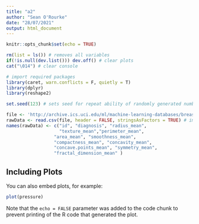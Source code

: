 ```yaml
---
title: "a2"
author: "Sean O'Rourke"
date: "28/07/2021"
output: html_document
---
```


```r
knitr::opts_chunk$set(echo = TRUE)
```


```r
rm(list = ls()) # removes all variables
if(!is.null(dev.list())) dev.off() # clear plots
cat("\014") # clear console

# import required packages
library(caret, warn.conflicts = F, quietly = T)
library(dplyr)
library(reshape2)

set.seed(123) # sets seed for repeat ability of randomly generated numbers

file <- 'http://archive.ics.uci.edu/ml/machine-learning-databases/breast-cancer-wisconsin/wdbc.data' # store the path to the source data
rawData <- read.csv(file, header = FALSE, stringsAsFactors = TRUE) # import source data, in this case the data file has no headers and strings will be used a factors
names(rawData) <- c("id", "diagnosis", "radius_mean",
                    "texture_mean","perimeter_mean", 
                  "area_mean", "smoothness_mean",
                  "compactness_mean", "concavity_mean",
                  "concave.points_mean", "symmetry_mean", 
                  "fractal_dimension_mean" )
```

## Including Plots

You can also embed plots, for example:

```r
plot(pressure)
```

Note that the `echo = FALSE` parameter was added to the code chunk to prevent printing of the R code that generated the plot.
